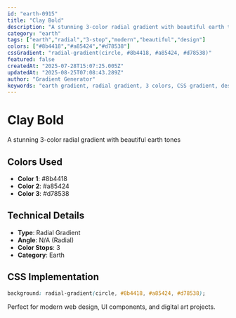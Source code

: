 ```yaml
---
id: "earth-0915"
title: "Clay Bold"
description: "A stunning 3-color radial gradient with beautiful earth tones"
category: "earth"
tags: ["earth","radial","3-stop","modern","beautiful","design"]
colors: ["#8b4418","#a85424","#d78538"]
cssGradient: "radial-gradient(circle, #8b4418, #a85424, #d78538)"
featured: false
createdAt: "2025-07-28T15:07:25.005Z"
updatedAt: "2025-08-25T07:08:43.289Z"
author: "Gradient Generator"
keywords: "earth gradient, radial gradient, 3 colors, CSS gradient, design, #8b4418, #a85424, #d78538"
---
```


# Clay Bold

A stunning 3-color radial gradient with beautiful earth tones

## Colors Used
- **Color 1**: #8b4418
- **Color 2**: #a85424
- **Color 3**: #d78538

## Technical Details
- **Type**: Radial Gradient
- **Angle**: N/A (Radial)
- **Color Stops**: 3
- **Category**: Earth

## CSS Implementation
```css
background: radial-gradient(circle, #8b4418, #a85424, #d78538);
```

Perfect for modern web design, UI components, and digital art projects.
